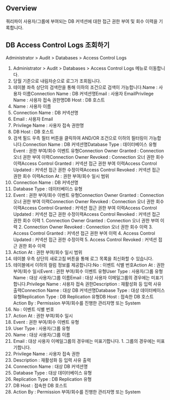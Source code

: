 ## Overview
쿼리파이 사용자/그룹에 부여되는 DB 커넥션에 대한 접근 권한 부여 및 회수 이력을 기록합니다.

## DB Access Control Logs 조회하기
Administrator > Audit > Databases > Access Control Logs

1. Administrator > Audit > Databases > Access Control Logs 메뉴로 이동합니다.
2. 당월 기준으로 내림차순으로 로그가 조회됩니다.
3. 테이블 좌측 상단의 검색란을 통해 이하의 조건으로 검색이 가능합니다.Name : 사용자 이름Connection Name : DB 커넥션명Email : 사용자 EmailPrivilege Name : 사용자 접속 권한명DB Host : DB 호스트
  1. Name : 사용자 이름
  2. Connection Name : DB 커넥션명
  3. Email : 사용자 Email
  4. Privilege Name : 사용자 접속 권한명
  5. DB Host : DB 호스트
4. 검색 필드 우측 필터 버튼을 클릭하여 AND/OR 조건으로 이하의 필터링이 가능합니다.Connection Name : DB 커넥션명Database Type : 데이터베이스 유형Event : 권한 부여/회수 이벤트 유형Connection Owner Granted : Connection 오너 권한 부여 이력Connection Owner Revoked : Connection 오너 권한 회수 이력Access Control Granted : 커넥션 접근 권한 부여 이력Access Control Updated : 커넥션 접근 권한 수정이력Access Control Revoked : 커넥션 접근 권한 회수 이력Action At : 권한 부여/회수 일시 범위
  1. Connection Name : DB 커넥션명
  2. Database Type : 데이터베이스 유형
  3. Event : 권한 부여/회수 이벤트 유형Connection Owner Granted : Connection 오너 권한 부여 이력Connection Owner Revoked : Connection 오너 권한 회수 이력Access Control Granted : 커넥션 접근 권한 부여 이력Access Control Updated : 커넥션 접근 권한 수정이력Access Control Revoked : 커넥션 접근 권한 회수 이력
    1. Connection Owner Granted : Connection 오너 권한 부여 이력
    2. Connection Owner Revoked : Connection 오너 권한 회수 이력
    3. Access Control Granted : 커넥션 접근 권한 부여 이력
    4. Access Control Updated : 커넥션 접근 권한 수정이력
    5. Access Control Revoked : 커넥션 접근 권한 회수 이력
  4. Action At : 권한 부여/회수 일시 범위
5. 테이블 우측 상단의 새로고침 버튼을 통해 로그 목록을 최신화할 수 있습니다.
6. 테이블에서 이하의 컬럼 정보를 제공합니다:No : 이벤트 식별 번호Action At : 권한 부여/회수 일시Event : 권한 부여/회수 이벤트 유형User Type : 사용자/그룹 유형Name : 대상 사용자/그룹 이름Email : 대상 사용자 이메일그룹의 경우에는 미표기합니다.Privilege Name : 사용자 접속 권한Description : 재활성화 등 입력 사유 출력Connection Name : 대상 DB 커넥션명Database Type : 대상 데이터베이스 유형Replication Type : DB Replication 유형DB Host : 접속한 DB 호스트Action By : Permission 부여/회수를 진행한 관리자명 또는 System
  1. No : 이벤트 식별 번호
  2. Action At : 권한 부여/회수 일시
  3. Event : 권한 부여/회수 이벤트 유형
  4. User Type : 사용자/그룹 유형
  5. Name : 대상 사용자/그룹 이름
  6. Email : 대상 사용자 이메일그룹의 경우에는 미표기합니다.
    1. 그룹의 경우에는 미표기합니다.
  7. Privilege Name : 사용자 접속 권한
  8. Description : 재활성화 등 입력 사유 출력
  9. Connection Name : 대상 DB 커넥션명
  10. Database Type : 대상 데이터베이스 유형
  11. Replication Type : DB Replication 유형
  12. DB Host : 접속한 DB 호스트
  13. Action By : Permission 부여/회수를 진행한 관리자명 또는 System
